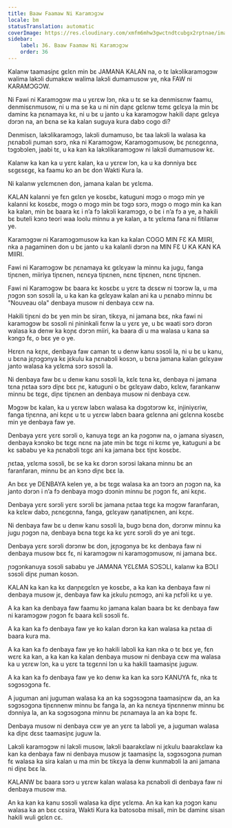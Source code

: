 ```yaml
---
title: Baaw Faamaw Ni Karamɔgɔw
locale: bm
statusTranslation: automatic
coverImage: https://res.cloudinary.com/xmfm6mhw3gwctndtcubgx2rptnae/image/upload/v1740337243/small_cover_educacion_fundamental_a051170f1c.webp
sidebar:
    label: 36. Baaw Faamaw Ni Karamɔgɔw
    order: 36
---
```

Kalanw taamasiɲɛ gɛlɛn min bɛ JAMANA KALAN na, o tɛ lakɔlikaramɔgɔw walima lakɔli dumakɛw walima lakɔli dumamusow ye, nka FAW ni KARAMƆGƆW.

Ni Fawi ni Karamɔgɔw ma u yɛrɛw lɔn, nka u tɛ se ka denmisɛnw faamu, denmisɛnmusow, ni u ma se ka u ni nin daɲɛ gɛlɛnw tɛmɛ gɛlɛya la min bɛ daminɛ ka ɲɛnamaya kɛ, ni u bɛ u janto u ka karamɔgɔw hakili daɲɛ gɛlɛya dɔrɔn na, an bɛna se ka kalan suguya kura dabɔ cogo di?

Denmisɛn, lakɔlikaramɔgɔ, lakɔli dumamuso, bɛ taa lakɔli la walasa ka ɲɛnabɔli ɲuman sɔrɔ, nka ni Karamɔgɔw, Karamɔgɔmusow, bɛ ɲɛnɛgɛnna, tɔgɔbɔlen, jaabi tɛ, u ka kan ka lakɔlikaramɔgɔw ni lakɔli dumamusow kɛ.

Kalanw ka kan ka u yɛrɛ kalan, ka u yɛrɛw lɔn, ka u ka dɔnniya bɛɛ sɛgɛsɛgɛ, ka faamu ko an bɛ don Wakti Kura la.

Ni kalanw yɛlɛmɛnen don, jamana kalan bɛ yɛlɛma.

KALAN kalanni ye fɛn gɛlɛn ye kosɛbɛ, katuguni mɔgɔ o mɔgɔ min ye kalanni kɛ kosɛbɛ, mɔgɔ o mɔgɔ min bɛ tɔgɔ sɔrɔ, mɔgɔ o mɔgɔ min ka kan ka kalan, min bɛ baara kɛ i n’a fɔ lakɔli karamɔgɔ, o bɛ i n’a fɔ a ye, a hakili bɛ buteli kɔnɔ teori waa loolu minnu a ye kalan, a tɛ yɛlɛma fana ni fitilanw ye.

Karamɔgɔw ni Karamɔgɔmusow ka kan ka kalan COGO MIN FƐ KA MIIRI, nka a ɲagaminen don u bɛ janto u ka kalanli dɔrɔn na MIN FƐ U KA KAN KA MIIRI.

Fawi ni Karamɔgɔw bɛ ɲɛnamaya kɛ gɛlɛyaw la minnu ka jugu, fanga tiɲɛnen, miiriya tiɲɛnen, nɛnɛya tiɲɛnen, nɛnɛ tiɲɛnen, nɛnɛ tiɲɛnen.

Fawi ni Karamɔgɔw bɛ baara kɛ kosɛbɛ u yɛrɛ ta dɛsɛw ni tɔɔrɔw la, u ma ɲɔgɔn sɔn sɔsɔli la, u ka kan ka gɛlɛyaw kalan ani ka u ɲɛnabɔ minnu bɛ "Nouveau ola" denbaya musow ni denbaya cɛw na.

Hakili tiɲɛni dɔ bɛ yen min bɛ siran, tikɛya, ni jamana bɛɛ, nka fawi ni karamɔgɔw bɛ sɔsɔli ni ɲininkali fɛnw la u yɛrɛ ye, u bɛ waati sɔrɔ dɔrɔn walasa ka denw ka koɲɛ dɔrɔn miiri, ka baara di u ma walasa u kana sa kɔngɔ fɛ, o bɛɛ ye o ye.

Hɛrɛn na kɛɲɛ, denbaya faw caman tɛ u denw kanu sɔsɔli la, ni u bɛ u kanu, u bɛna jɛɲɔgɔnya kɛ jɛkulu ka ɲɛnabɔli kosɔn, u bɛna jamana kalan gɛlɛyaw janto walasa ka yɛlɛma sɔrɔ sɔsɔli la.

Ni denbaya faw bɛ u denw kanu sɔsɔli la, kɛlɛ tɛna kɛ, denbaya ni jamana tɛna ɲɛtaa sɔrɔ diɲɛ bɛɛ ɲɛ, katuguni o bɛ gɛlɛyaw dabɔ, kɛlɛw, farankanw minnu bɛ tɛgɛ, diɲɛ tiɲɛnen an denbaya musow ni denbaya cɛw.

Mɔgɔw bɛ kalan, ka u yɛrɛw labɛn walasa ka dɔgɔtɔrɔw kɛ, injiniyɛriw, fanga tiɲɛnna, ani kɛɲɛ u tɛ u yɛrɛw labɛn baara gɛlɛnna ani gɛlɛnna kosɛbɛ min ye denbaya faw ye.

Denbaya yɛrɛ yɛrɛ sɔrɔli o, kanuya tɛgɛ an ka ɲɔgɔnw na, o jamana siyasɛn, denbaya kɔnɔko bɛ tɛgɛ nɛnɛ na jate min bɛ tɛgɛ ni kɛmɛ ye, katuguni a bɛ kɛ sababu ye ka ɲɛnabɔli tɛgɛ ani ka jamana bɛɛ tiɲɛ kosɛbɛ.

ɲɛtaa, yɛlɛma sɔsɔli, bɛ se ka kɛ dɔrɔn sɔrɔsi lakana minnu bɛ an faranfaran, minnu bɛ an kɔnɔ diɲɛ bɛɛ la.

An bɛɛ ye DENBAYA kelen ye, a bɛ tɛgɛ walasa ka an tɔɔrɔ an ɲɔgɔn na, ka janto dɔrɔn i n’a fɔ denbaya mɔgɔ dɔɔnin minnu bɛ ɲɔgɔn fɛ, ani kɛɲɛ.

Denbaya yɛrɛ sɔrɔli yɛrɛ sɔrɔli bɛ jamana ɲɛtaa tɛgɛ ka mɔgɔw faranfaran, ka kɛlɛw dabɔ, ɲɛnɛgɛnna, fanga, gɛlɛyaw ŋanatiɲɛnen, ani kɛɲɛ.

Ni denbaya faw bɛ u denw kanu sɔsɔli la, bugɔ bɛna don, dɔrɔnw minnu ka jugu ɲɔgɔn na, denbaya bɛna tɛgɛ ka kɛ yɛrɛ sɔrɔli dɔ ye ani tɛgɛ.

Denbaya yɛrɛ sɔrɔli dɔrɔnw bɛ don, jɛɲɔgɔnya bɛ kɛ denbaya faw ni denbaya musow bɛɛ fɛ, ni karamɔgɔw ni karamɔgɔmusow, ni jamana bɛɛ.

ɲɔgɔnkanuya sɔsɔli sababu ye JAMANA YƐLƐMA SƆSƆLI, kalanw ka BƆLI sɔsɔli diɲɛ ɲuman kosɔn.

KALAN ka kan ka kɛ danɲɛgɛlɛn ye kosɛbɛ, a ka kan ka denbaya faw ni denbaya musow jɛ, denbaya faw ka jɛkulu ɲɛmɔgɔ, ani ka ɲɛfɔli kɛ u ye.

A ka kan ka denbaya faw faamu ko jamana kalan baara bɛ kɛ denbaya faw ni karamɔgɔw ɲɔgɔn fɛ baara kɛli sɔsɔli fɛ.

A ka kan ka fɔ denbaya faw ye ko kalan dɔrɔn ka kan walasa ka ɲɛtaa di baara kura ma.

A ka kan ka fɔ denbaya faw ye ko hakili labɔli ka kan nka o tɛ bɛɛ ye, fɛn wɛrɛ ka kan, a ka kan ka kalan denbaya musow ni denbaya cɛw ma walasa ka u yɛrɛw lɔn, ka u yɛrɛ ta tɛgɛnni lɔn u ka hakili taamasiɲɛ juguw.

A ka kan ka fɔ denbaya faw ye ko denw ka kan ka sɔrɔ KANUYA fɛ, nka tɛ sɔgɔsɔgɔna fɛ.

A juguman ani juguman walasa ka an ka sɔgɔsɔgɔna taamasiɲɛw da, an ka sɔgɔsɔgɔna tiɲɛnnenw minnu bɛ fanga la, an ka nɛnɛya tiɲɛnnenw minnu bɛ dɔnniya la, an ka sɔgɔsɔgɔna minnu bɛ ɲɛnamaya la an ka bɔɲɛ fɛ.

Denbaya musow ni denbaya cɛw ye an yɛrɛ ta labɔli ye, a juguman walasa ka diɲɛ dɛsɛ taamasiɲɛ juguw la.

Lakɔli karamɔgɔw ni lakɔli musow, lakɔli baarakɛlaw ni jɛkulu baarakɛlaw ka kan ka denbaya faw ni denbaya musow jɛ taamasiɲɛ la, sɔgɔsɔgɔna ɲuman fɛ walasa ka sira kalan u ma min bɛ tikɛya la denw kunmabɔli la ani jamana ni diɲɛ bɛɛ la.

KALANW bɛ baara sɔrɔ u yɛrɛw kalan walasa ka ɲɛnabɔli di denbaya faw ni denbaya musow ma.

An ka kan ka kanu sɔsɔli walasa ka diɲɛ yɛlɛma. An ka kan ka ɲɔgɔn kanu walasa ka an bɛɛ cɛsira, Wakti Kura ka batosoba misali, min bɛ daminɛ sisan hakili wuli gɛlɛn cɛ.

